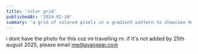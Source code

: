 ```yaml
---
title: 'color grid'
publishedAt: '2024-02-10'
summary: 'a grid of colored pixels in a gradient pattern to showcase hue shift'
---
```


i dont have the photo for this coz im travelling rn. if it's not added by 25th august 2025, please email me@avansear.com